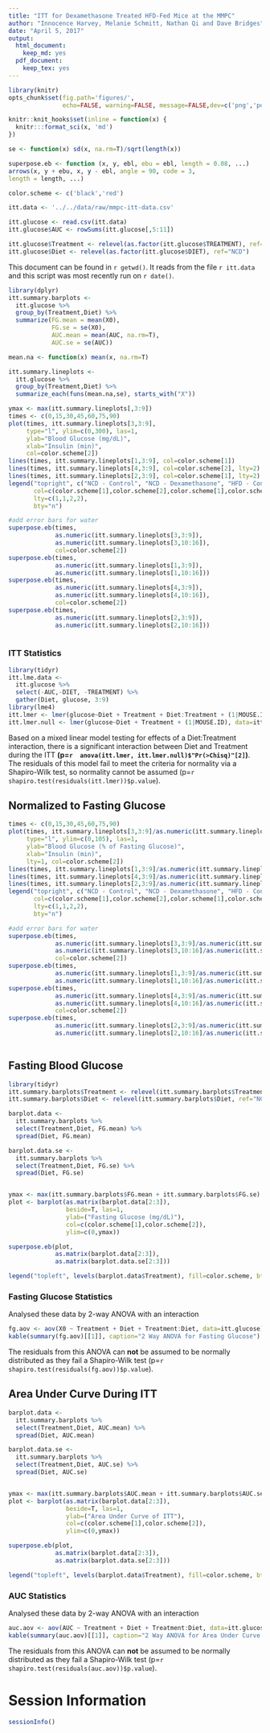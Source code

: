 ```yaml
---
title: "ITT for Dexamethasone Treated HFD-Fed Mice at the MMPC"
author: "Innocence Harvey, Melanie Schmitt, Nathan Qi and Dave Bridges"
date: "April 5, 2017"
output:
  html_document:
    keep_md: yes
  pdf_document:
    keep_tex: yes
---
```


```r
library(knitr)
opts_chunk$set(fig.path='figures/',
               echo=FALSE, warning=FALSE, message=FALSE,dev=c('png','pdf'))

knitr::knit_hooks$set(inline = function(x) {
  knitr:::format_sci(x, 'md')
})

se <- function(x) sd(x, na.rm=T)/sqrt(length(x))

superpose.eb <- function (x, y, ebl, ebu = ebl, length = 0.08, ...)
arrows(x, y + ebu, x, y - ebl, angle = 90, code = 3,
length = length, ...)

color.scheme <- c('black','red')
```

```r
itt.data <- '../../data/raw/mmpc-itt-data.csv'

itt.glucose <- read.csv(itt.data)
itt.glucose$AUC <- rowSums(itt.glucose[,5:11])

itt.glucose$Treatment <- relevel(as.factor(itt.glucose$TREATMENT), ref="Water")
itt.glucose$Diet <- relevel(as.factor(itt.glucose$DIET), ref="NCD")
```

This document can be found in `r getwd()`.  It reads from the file `r itt.data` and this script was most recently run on `r date()`.

```r

library(dplyr)
itt.summary.barplots <-
  itt.glucose %>%
  group_by(Treatment,Diet) %>%
  summarize(FG.mean = mean(X0),
            FG.se = se(X0),
            AUC.mean = mean(AUC, na.rm=T),
            AUC.se = se(AUC))

mean.na <- function(x) mean(x, na.rm=T)

itt.summary.lineplots <-
  itt.glucose %>%
  group_by(Treatment,Diet) %>%
  summarize_each(funs(mean.na,se), starts_with("X"))
```

```r
ymax <- max(itt.summary.lineplots[,3:9])
times <- c(0,15,30,45,60,75,90)
plot(times, itt.summary.lineplots[3,3:9], 
     type="l", ylim=c(0,300), las=1,
     ylab="Blood Glucose (mg/dL)",
     xlab="Insulin (min)",
     col=color.scheme[2])
lines(times, itt.summary.lineplots[1,3:9], col=color.scheme[1])
lines(times, itt.summary.lineplots[4,3:9], col=color.scheme[2], lty=2)
lines(times, itt.summary.lineplots[2,3:9], col=color.scheme[1], lty=2)
legend("topright", c("NCD - Control", "NCD - Dexamethasone", "HFD - Control", "HFD - Dexamethasone"),
       col=c(color.scheme[1],color.scheme[2],color.scheme[1],color.scheme[2]),
       lty=c(1,1,2,2),
       bty="n")

#add error bars for water
superpose.eb(times,
             as.numeric(itt.summary.lineplots[3,3:9]),
             as.numeric(itt.summary.lineplots[3,10:16]),
             col=color.scheme[2])
superpose.eb(times,
             as.numeric(itt.summary.lineplots[1,3:9]),
             as.numeric(itt.summary.lineplots[1,10:16]))
superpose.eb(times,
             as.numeric(itt.summary.lineplots[4,3:9]),
             as.numeric(itt.summary.lineplots[4,10:16]),
             col=color.scheme[2])
superpose.eb(times,
             as.numeric(itt.summary.lineplots[2,3:9]),
             as.numeric(itt.summary.lineplots[2,10:16]))
     
```

### ITT Statistics

```r
library(tidyr)
itt.lme.data <- 
  itt.glucose %>%
  select(-AUC,-DIET, -TREATMENT) %>%
  gather(Diet, glucose, 3:9)
library(lme4)
itt.lmer <- lmer(glucose~Diet + Treatment + Diet:Treatment + (1|MOUSE.ID), data=itt.lme.data)
itt.lmer.null <- lmer(glucose~Diet + Treatment + (1|MOUSE.ID), data=itt.lme.data)
```

Based on a mixed linear model testing for effects of a Diet:Treatment interaction, there is a significant interaction between Diet and Treatment during the ITT **(p=`r  anova(itt.lmer, itt.lmer.null)$"Pr(>Chisq)"[2]`)**.  The residuals of this model fail to meet the criteria for normality via a Shapiro-Wilk test, so normality cannot be assumed (p=`r shapiro.test(residuals(itt.lmer))$p.value`).

## Normalized to Fasting Glucose

```r
times <- c(0,15,30,45,60,75,90)
plot(times, itt.summary.lineplots[3,3:9]/as.numeric(itt.summary.lineplots[3,3])*100, 
     type="l", ylim=c(0,105), las=1,
     ylab="Blood Glucose (% of Fasting Glucose)",
     xlab="Insulin (min)", 
     lty=1, col=color.scheme[2])
lines(times, itt.summary.lineplots[1,3:9]/as.numeric(itt.summary.lineplots[1,3])*100, col=color.scheme[1])
lines(times, itt.summary.lineplots[4,3:9]/as.numeric(itt.summary.lineplots[4,3])*100, col=color.scheme[2], lty=2)
lines(times, itt.summary.lineplots[2,3:9]/as.numeric(itt.summary.lineplots[2,3])*100, col=color.scheme[1], lty=2)
legend("topright", c("NCD - Control", "NCD - Dexamethasone", "HFD - Control", "HFD - Dexamethasone"),
       col=c(color.scheme[1],color.scheme[2],color.scheme[1],color.scheme[2]),
       lty=c(1,1,2,2),
       bty="n")

#add error bars for water
superpose.eb(times,
             as.numeric(itt.summary.lineplots[3,3:9]/as.numeric(itt.summary.lineplots[3,3])*100),
             as.numeric(itt.summary.lineplots[3,10:16]/as.numeric(itt.summary.lineplots[3,3])*100),
             col=color.scheme[2])
superpose.eb(times,
             as.numeric(itt.summary.lineplots[1,3:9]/as.numeric(itt.summary.lineplots[1,3])*100),
             as.numeric(itt.summary.lineplots[1,10:16]/as.numeric(itt.summary.lineplots[1,3])*100))
superpose.eb(times,
             as.numeric(itt.summary.lineplots[4,3:9]/as.numeric(itt.summary.lineplots[4,3])*100),
             as.numeric(itt.summary.lineplots[4,10:16]/as.numeric(itt.summary.lineplots[4,3])*100),
             col=color.scheme[2])
superpose.eb(times,
             as.numeric(itt.summary.lineplots[2,3:9]/as.numeric(itt.summary.lineplots[2,3])*100),
             as.numeric(itt.summary.lineplots[2,10:16]/as.numeric(itt.summary.lineplots[2,3])*100))
     
```


## Fasting Blood Glucose

```r
library(tidyr)
itt.summary.barplots$Treatment <- relevel(itt.summary.barplots$Treatment, ref="Water")
itt.summary.barplots$Diet <- relevel(itt.summary.barplots$Diet, ref="NCD")

barplot.data <- 
  itt.summary.barplots %>%
  select(Treatment,Diet, FG.mean) %>%
  spread(Diet, FG.mean)

barplot.data.se <- 
  itt.summary.barplots %>%
  select(Treatment,Diet, FG.se) %>%
  spread(Diet, FG.se)


ymax <- max(itt.summary.barplots$FG.mean + itt.summary.barplots$FG.se)
plot <- barplot(as.matrix(barplot.data[2:3]),
                beside=T, las=1,
                ylab=("Fasting Glucose (mg/dL)"),
                col=c(color.scheme[1],color.scheme[2]),
                ylim=c(0,ymax))

superpose.eb(plot,
             as.matrix(barplot.data[2:3]),
             as.matrix(barplot.data.se[2:3]))

legend("topleft", levels(barplot.data$Treatment), fill=color.scheme, bty="n")
```

### Fasting Glucose Statistics

Analysed these data by 2-way ANOVA with an interaction

```r
fg.aov <- aov(X0 ~ Treatment + Diet + Treatment:Diet, data=itt.glucose)
kable(summary(fg.aov)[[1]], caption="2 Way ANOVA for Fasting Glucose")
```

The residuals from this ANOVA can **not** be assumed to be normally distributed as they fail a Shapiro-Wilk test (p=`r shapiro.test(residuals(fg.aov))$p.value`).

## Area Under Curve During ITT

```r
barplot.data <- 
  itt.summary.barplots %>%
  select(Treatment,Diet, AUC.mean) %>%
  spread(Diet, AUC.mean)

barplot.data.se <- 
  itt.summary.barplots %>%
  select(Treatment,Diet, AUC.se) %>%
  spread(Diet, AUC.se)


ymax <- max(itt.summary.barplots$AUC.mean + itt.summary.barplots$AUC.se)
plot <- barplot(as.matrix(barplot.data[2:3]),
                beside=T, las=1,
                ylab=("Area Under Curve of ITT"),
                col=c(color.scheme[1],color.scheme[2]),
                ylim=c(0,ymax))

superpose.eb(plot,
             as.matrix(barplot.data[2:3]),
             as.matrix(barplot.data.se[2:3]))

legend("topleft", levels(barplot.data$Treatment), fill=color.scheme, bty="n")
```

### AUC Statistics

Analysed these data by 2-way ANOVA with an interaction

```r
auc.aov <- aov(AUC ~ Treatment + Diet + Treatment:Diet, data=itt.glucose)
kable(summary(auc.aov)[[1]], caption="2 Way ANOVA for Area Under Curve of ITT")
```

The residuals from this ANOVA can **not** be assumed to be normally distributed as they fail a Shapiro-Wilk test (p=`r shapiro.test(residuals(auc.aov))$p.value`).


# Session Information

```r
sessionInfo()
```